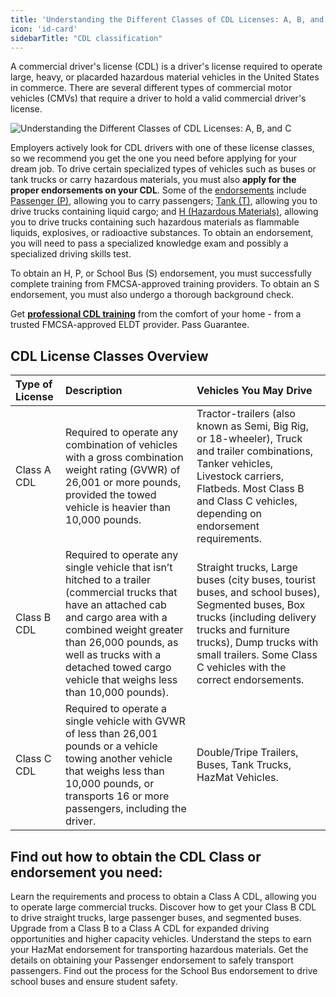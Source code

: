 ```yaml
---
title: 'Understanding the Different Classes of CDL Licenses: A, B, and C'
icon: 'id-card'
sidebarTitle: "CDL classification"
---
```


A commercial driver's license (CDL) is a driver's license required to operate large, heavy, or placarded hazardous material vehicles in the United States in commerce. There are several different types of commercial motor vehicles (CMVs) that require a driver to hold a valid commercial driver's license.

<Frame>
  <img src="https://driving-tests.org/wp-content/uploads/2021/04/cdl-license-types.jpeg" alt="Understanding the Different Classes of CDL Licenses: A, B, and C"/>
</Frame>

Employers actively look for CDL drivers with one of these license classes, so we recommend you get the one you need before applying for your dream job. To drive certain specialized types of vehicles such as buses or tank trucks or carry hazardous materials, you must also **apply for the proper endorsements on your CDL**. Some of the [endorsements](/cdl-types/endorsements/introduction) include [Passenger (P)](/cdl-types/endorsements/passenger), allowing you to carry passengers; [Tank (T)](/cdl-types/endorsements/endorsements/tanker), allowing you to drive trucks containing liquid cargo; and [H (Hazardous Materials)](/cdl-types/endorsements/endorsements/hazmat), allowing you to drive trucks containing such hazardous materials as flammable liquids, explosives, or radioactive substances. To obtain an endorsement, you will need to pass a specialized knowledge exam and possibly a specialized driving skills test. 

To obtain an H, P, or School Bus (S) endorsement, you must successfully complete training from FMCSA-approved training providers. To obtain an S endorsement, you must also undergo a thorough background check.

<Tip>Get [**professional CDL training**](https://driving-tests.org/cdl-premium/) from the comfort of your home - from a trusted FMCSA-approved ELDT provider. Pass Guarantee.</Tip>

## CDL License Classes Overview
| Type of License | Description | Vehicles You May Drive |
|:----------------|:-------------|:-----------------------|
| Class A CDL | Required to operate any combination of vehicles with a gross combination weight rating (GVWR) of 26,001 or more pounds, provided the towed vehicle is heavier than 10,000 pounds. | Tractor-trailers (also known as Semi, Big Rig, or 18-wheeler), Truck and trailer combinations, Tanker vehicles, Livestock carriers, Flatbeds. Most Class B and Class C vehicles, depending on endorsement requirements. |
| Class B CDL | Required to operate any single vehicle that isn’t hitched to a trailer (commercial trucks that have an attached cab and cargo area with a combined weight greater than 26,000 pounds, as well as trucks with a detached towed cargo vehicle that weighs less than 10,000 pounds). | Straight trucks, Large buses (city buses, tourist buses, and school buses), Segmented buses, Box trucks (including delivery trucks and furniture trucks), Dump trucks with small trailers. Some Class C vehicles with the correct endorsements. |
| Class C CDL | Required to operate a single vehicle with GVWR of less than 26,001 pounds or a vehicle towing another vehicle that weighs less than 10,000 pounds, or transports 16 or more passengers, including the driver. | Double/Tripe Trailers, Buses, Tank Trucks, HazMat Vehicles. |

## Find out how to obtain the CDL Class or endorsement you need:

<CardGroup cols={3}>
  <Card
    title="CDL Class A"
    icon="truck"
    href="class-a-cdl"
  >
    Learn the requirements and process to obtain a Class A CDL, allowing you to operate large commercial trucks.
  </Card>
  <Card
    title="CDL Class B"
    icon="bus"
    href="class-b-cdl"
  >
    Discover how to get your Class B CDL to drive straight trucks, large passenger buses, and segmented buses.
  </Card>
  <Card
    title="CDL Class C"
    icon="exchange-alt"
    href="cdl-class-a-b-upgrade"
  >
    Upgrade from a Class B to a Class A CDL for expanded driving opportunities and higher capacity vehicles.
  </Card>
  <Card
    title="HazMat Endorsement"
    icon="biohazard"
    href="hazmat-endorsement"
  >
    Understand the steps to earn your HazMat endorsement for transporting hazardous materials.
  </Card>
  <Card
    title="Passenger Endorsement"
    icon="users"
    href="passenger-endorsement"
  >
    Get the details on obtaining your Passenger endorsement to safely transport passengers.
  </Card>
  <Card
    title="School Bus Endorsement"
    icon="school"
    href="school-bus-endorsement"
  >
    Find out the process for the School Bus endorsement to drive school buses and ensure student safety.
  </Card>
</CardGroup>
